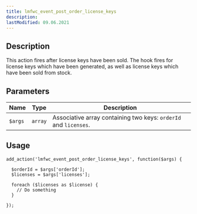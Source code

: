 ```yaml
---
title: lmfwc_event_post_order_license_keys
description:
lastModified: 09.06.2021
---
```


## Description

This action fires after license keys have been sold. The hook fires for license
keys which have been generated, as well as license keys which have been sold
from stock.

## Parameters

Name | Type | Description
--- | --- | ---
`$args` | `array` | Associative array containing two keys: `orderId` and `licenses`.

## Usage

```
add_action('lmfwc_event_post_order_license_keys', function($args) {

  $orderId = $args['orderId'];
  $licenses = $args['licenses'];

  foreach ($licenses as $license) {
    // Do something
  }

});
```

